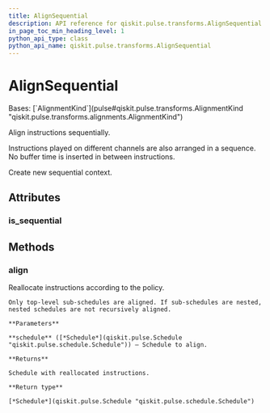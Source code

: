 ```yaml
---
title: AlignSequential
description: API reference for qiskit.pulse.transforms.AlignSequential
in_page_toc_min_heading_level: 1
python_api_type: class
python_api_name: qiskit.pulse.transforms.AlignSequential
---
```


# AlignSequential

<Class id="qiskit.pulse.transforms.AlignSequential" isDedicatedPage={true} github="https://github.com/Qiskit/qiskit/tree/stable/1.0/qiskit/pulse/transforms/alignments.py#L225-L256" signature="qiskit.pulse.transforms.AlignSequential" modifiers="class">
  Bases: [`AlignmentKind`](pulse#qiskit.pulse.transforms.AlignmentKind "qiskit.pulse.transforms.alignments.AlignmentKind")

  Align instructions sequentially.

  Instructions played on different channels are also arranged in a sequence. No buffer time is inserted in between instructions.

  Create new sequential context.

  ## Attributes

  ### is\_sequential

  <Attribute id="qiskit.pulse.transforms.AlignSequential.is_sequential" />

  ## Methods

  ### align

  <Function id="qiskit.pulse.transforms.AlignSequential.align" github="https://github.com/Qiskit/qiskit/tree/stable/1.0/qiskit/pulse/transforms/alignments.py#L240-L256" signature="align(schedule)">
    Reallocate instructions according to the policy.

    Only top-level sub-schedules are aligned. If sub-schedules are nested, nested schedules are not recursively aligned.

    **Parameters**

    **schedule** ([*Schedule*](qiskit.pulse.Schedule "qiskit.pulse.schedule.Schedule")) – Schedule to align.

    **Returns**

    Schedule with reallocated instructions.

    **Return type**

    [*Schedule*](qiskit.pulse.Schedule "qiskit.pulse.schedule.Schedule")
  </Function>
</Class>

